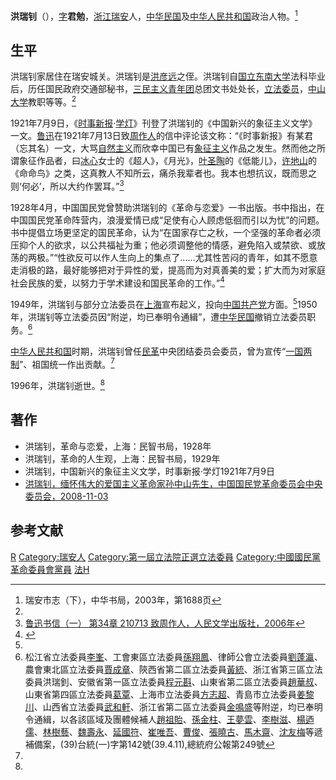 '''洪瑞钊'''（{{bd|1906年||1996年||catIdx=H洪}}），[[表字|字]]'''君勉'''，[[浙江|浙江]][[瑞安|瑞安]]人，[[中华民国|中华民国]]及[[中华人民共和国|中华人民共和国]]政治人物。<ref name=rasz>瑞安市志（下），中华书局，2003年，第1688页</ref>

==生平==
洪瑞钊家居住在瑞安城关。洪瑞钊是[[洪彦远|洪彦远]]之侄。洪瑞钊自[[国立东南大学|国立东南大学]]法科毕业后，历任国民政府交通部秘书，[[三民主义青年团|三民主义青年团]]总团文书处处长，[[立法委员|立法委员]]，[[中山大学|中山大学]]教职等等。<ref name=rasz/>

1921年7月9日，《[[时事新报|时事新报]]·[[学灯|学灯]]》刊登了洪瑞钊的《中国新兴的象征主义文学》一文。[[鲁迅|鲁迅]]在1921年7月13日致[[周作人|周作人]]的信中评论该文称：“《时事新报》有某君（忘其名）一文，大骂[[自然主义|自然主义]]而欣幸中国已有[[象征主义|象征主义]]作品之发生。然而他之所谓象征作品者，曰[[冰心|冰心]]女士的《超人》，《月光》，[[叶圣陶|叶圣陶]]的《低能儿》，[[许地山|许地山]]的《命命鸟》之类，这真教人不知所云，痛杀我辈者也。我本也想抗议，既而思之则‘何必’，所以大约作罢耳。”<ref>[http://www.1921.org.cn/blog/tushu.php?ac=inlist3&bvid=25899&bid=788&id=525 鲁迅书信（一） 第34章 210713 致周作人，人民文学出版社，2006年]{{dead link|date=2018年3月 |bot=InternetArchiveBot |fix-attempted=yes }}</ref>

1928年4月，中国国民党曾赞助洪瑞钊的《革命与恋爱》一书出版。书中指出，在中国国民党革命阵营内，浪漫爱情已成“足使有心人顾虑低徊而引以为忧”的问题。书中提倡立场更坚定的国民革命，认为“在国家存亡之秋，一个坚强的革命者必须压抑个人的欲求，以公共福祉为重；他必须调整他的情感，避免陷入或禁欲、或放荡的两极。”“性欲反可以作人生向上的集点了……尤其性苦闷的青年，如其不愿意走消极的路，最好能够把对于异性的爱，提高而为对真善美的爱；扩大而为对家庭社会民族的爱，以努力于学术建设和国民革命的工作。”<ref>{{Cite web |url=http://www.hnuu.edu.cn/kyc/index3.jsp?entityid=2232&fid=4090 |title=蔡翔，青年·爱情·自然权利和性——当代文学的中国故事，文艺争鸣2007年10月号 |access-date=2013-06-26 |archive-date=2016-03-04 |archive-url=https://web.archive.org/web/20160304112725/http://www.hnuu.edu.cn/kyc/index3.jsp?entityid=2232&fid=4090 |dead-url=no }}</ref>

1949年，洪瑞钊与部分立法委员在[[上海|上海]]宣布起义，投向[[中国共产党|中国共产党]]方面。<ref name=rasz/>1950年，洪瑞钊等立法委员因“附逆，均已奉明令通緝”，遭[[中华民国|中华民国]]撤销立法委员职务。<ref>松江省立法委員[[李峯|李峯]]、工會東區立法委員[[孫翔鳳|孫翔鳳]]、律師公會立法委員[[劉蓬瀛|劉蓬瀛]]、農會東北區立法委員[[賈成章|賈成章]]、陝西省第二區立法委員[[黃統|黃統]]、浙江省第三區立法委員洪瑞釗、安徽省第一區立法委員[[程元斟|程元斟]]、山東省第二區立法委員[[趙華叔|趙華叔]]、山東省第四區立法委員[[葛覃|葛覃]]、上海市立法委員[[方志超|方志超]]、青島市立法委員[[姜黎川|姜黎川]]、山西省立法委員[[武和軒|武和軒]]、浙江省第二區立法委員[[金鳴盛|金鳴盛]]等附逆，均已奉明令通緝，以各該區域及團體候補人[[趙祖貽|趙祖貽]]、[[孫金柱|孫金柱]]、[[王夢雲|王夢雲]]、[[李樹滋|李樹滋]]、[[楊迺儒|楊迺儒]]、[[林樹藝|林樹藝]]、[[魏壽永|魏壽永]]、[[延國符|延國符]]、[[崔唯吾|崔唯吾]]、[[曹俊|曹俊]]、[[張曉古|張曉古]]、[[馬木齋|馬木齋]]、[[沈友梅|沈友梅]]等遞補備案，(39)台統(一)字第142號(39.4.11),總統府公報第249號</ref>

[[中华人民共和国|中华人民共和国]]时期，洪瑞钊曾任[[民革|民革]]中央团结委员会委员，曾为宣传“[[一国两制|一国两制]]”、祖国统一作出贡献。<ref name=rasz/>

1996年，洪瑞钊逝世。<ref name=rasz/>

==著作==
*洪瑞钊，革命与恋爱，上海：民智书局，1928年
*洪瑞钊，革命的人生观，上海：民智书局，1929年
*洪瑞钊，中国新兴的象征主义文学，时事新报·学灯1921年7月9日
*[http://www.minge.gov.cn/txt/2008-11/03/content_2553388.htm 洪瑞钊，缅怀伟大的爱国主义革命家孙中山先生，中国国民党革命委员会中央委员会，2008-11-03]{{Dead link|date=2018年6月 |bot=InternetArchiveBot |fix-attempted=no }}

==参考文献==
{{reflist}}
{{1949年聲明脫離國民黨政治人物名單}}
{{第4屆中華民國訓政時期立法委員名單}}
{{DEFAULTSORT:Hong洪}}
[[Category:洪姓|R]]
[[Category:瑞安人|Category:瑞安人]]
[[Category:第一屆立法院正選立法委員|Category:第一屆立法院正選立法委員]]
[[Category:中國國民黨革命委員會黨員|Category:中國國民黨革命委員會黨員]]
[[Category:國立中央大學大陸時期校友|法H]]